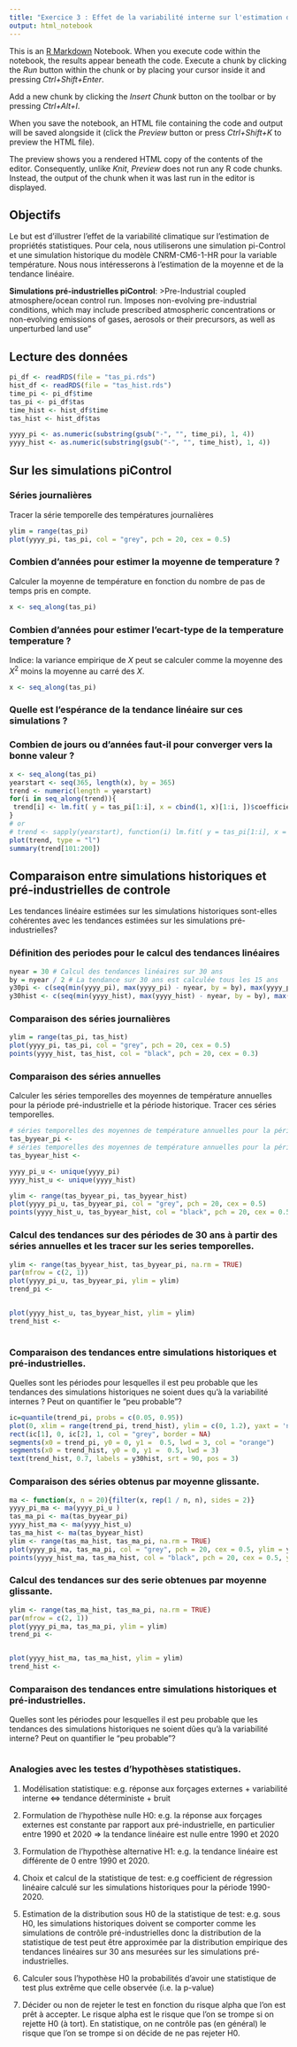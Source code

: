```yaml
---
title: "Exercice 3 : Effet de la variabilité interne sur l'estimation de propriétés statistiques"
output: html_notebook
---
```


This is an [R Markdown](http://rmarkdown.rstudio.com) Notebook. When you execute code within the notebook, the results appear beneath the code. Execute a chunk by clicking the *Run* button within the chunk or by placing your cursor inside it and pressing *Ctrl+Shift+Enter*. 

Add a new chunk by clicking the *Insert Chunk* button on the toolbar or by pressing *Ctrl+Alt+I*.

When you save the notebook, an HTML file containing the code and output will be saved alongside it (click the *Preview* button or press *Ctrl+Shift+K* to preview the HTML file).

The preview shows you a rendered HTML copy of the contents of the editor. Consequently, unlike *Knit*, *Preview* does not run any R code chunks. Instead, the output of the chunk when it was last run in the editor is displayed.

## Objectifs
Le but est d'illustrer l'effet de la variabilité climatique sur l'estimation de propriétés statistiques. Pour cela, nous utiliserons une simulation pi-Control  et une simulation historique du modèle CNRM-CM6-1-HR pour la variable température. Nous nous intéresserons à l'estimation de la moyenne et de la tendance linéaire.

**Simulations pré-industrielles piControl**:
>Pre-Industrial coupled atmosphere/ocean control run. Imposes non-evolving pre-industrial conditions, which may include prescribed atmospheric concentrations or non-evolving emissions of gases, aerosols or their precursors, as well as unperturbed land use"


## Lecture des données
```r
pi_df <- readRDS(file = "tas_pi.rds")
hist_df <- readRDS(file = "tas_hist.rds")
time_pi <- pi_df$time
tas_pi <- pi_df$tas
time_hist <- hist_df$time
tas_hist <- hist_df$tas

yyyy_pi <- as.numeric(substring(gsub("-", "", time_pi), 1, 4))
yyyy_hist <- as.numeric(substring(gsub("-", "", time_hist), 1, 4))
```

## Sur les simulations piControl

### Séries journalières
Tracer la série temporelle des températures journalières

```r
ylim = range(tas_pi)
plot(yyyy_pi, tas_pi, col = "grey", pch = 20, cex = 0.5)
```

### Combien d'années pour estimer la moyenne de temperature ?
Calculer la moyenne de température en fonction du nombre de pas de temps pris en compte.
```r
x <- seq_along(tas_pi)


```
### Combien d'années pour estimer l'ecart-type de la temperature temperature ?

Indice: la variance empirique de $X$ peut se calculer comme la moyenne des $X^2$ moins la moyenne au carré des $X$.
```r
x <- seq_along(tas_pi)


```

### Quelle est l'espérance de la tendance linéaire sur ces simulations ?

### Combien de jours ou d'années faut-il pour converger vers la bonne valeur ?
```r
x <- seq_along(tas_pi)
yearstart <- seq(365, length(x), by = 365)
trend <- numeric(length = yearstart)
for(i in seq_along(trend)){
 trend[i] <- lm.fit( y = tas_pi[1:i], x = cbind(1, x)[1:i, ])$coefficients[2]
}
# or
# trend <- sapply(yearstart), function(i) lm.fit( y = tas_pi[1:i], x = cbind(1, x)[1:i, ])$coefficients[2])
plot(trend, type = "l")
summary(trend[101:200])
```


##  Comparaison entre simulations historiques et pré-industrielles de controle

Les tendances linéaire estimées sur les simulations historiques sont-elles cohérentes avec les tendances estimées sur les simulations pré-industrielles?

### Définition des periodes pour le calcul des tendances linéaires
```r
nyear = 30 # Calcul des tendances linéaires sur 30 ans
by = nyear / 2 # La tendance sur 30 ans est calculée tous les 15 ans
y30pi <- c(seq(min(yyyy_pi), max(yyyy_pi) - nyear, by = by), max(yyyy_pi) - nyear + 1) # Année qui défini le début de la période pour laquelle la tendance est calculée.
y30hist <- c(seq(min(yyyy_hist), max(yyyy_hist) - nyear, by = by), max(yyyy_hist) - nyear + 1) # Année qui défini le début de la période pour laquelle la tendance est calculée.
```

### Comparaison des séries journalières
```r
ylim = range(tas_pi, tas_hist)
plot(yyyy_pi, tas_pi, col = "grey", pch = 20, cex = 0.5)
points(yyyy_hist, tas_hist, col = "black", pch = 20, cex = 0.3)
```

### Comparaison des séries annuelles
Calculer les séries temporelles des moyennes de température annuelles pour la période pré-industrielle et la période historique. 
Tracer ces séries temporelles.

```r

# séries temporelles des moyennes de température annuelles pour la période pré-industrielle
tas_byyear_pi <- 
# séries temporelles des moyennes de température annuelles pour la période historique
tas_byyear_hist <- 

yyyy_pi_u <- unique(yyyy_pi)
yyyy_hist_u <- unique(yyyy_hist)

ylim <- range(tas_byyear_pi, tas_byyear_hist)
plot(yyyy_pi_u, tas_byyear_pi, col = "grey", pch = 20, cex = 0.5)
points(yyyy_hist_u, tas_byyear_hist, col = "black", pch = 20, cex = 0.5)
```
### Calcul des tendances sur des périodes de 30 ans à partir des séries annuelles et les tracer sur les series temporelles.
```r
ylim <- range(tas_byyear_hist, tas_byyear_pi, na.rm = TRUE)
par(mfrow = c(2, 1))
plot(yyyy_pi_u, tas_byyear_pi, ylim = ylim)
trend_pi <-


plot(yyyy_hist_u, tas_byyear_hist, ylim = ylim)
trend_hist <- 
  

```
### Comparaison des tendances entre simulations historiques et pré-industrielles.

Quelles sont les périodes pour lesquelles il est peu probable que les tendances des simulations historiques ne soient dues qu'à la variabilité internes ? Peut on quantifier le "peu probable"? 

```r
ic=quantile(trend_pi, probs = c(0.05, 0.95))
plot(0, xlim = range(trend_pi, trend_hist), ylim = c(0, 1.2), yaxt = 'n', bty = 'n', pch = '', ylab = '', xlab = 'trend')
rect(ic[1], 0, ic[2], 1, col = "grey", border = NA)
segments(x0 = trend_pi, y0 = 0, y1 =  0.5, lwd = 3, col = "orange")
segments(x0 = trend_hist, y0 = 0, y1 =  0.5, lwd = 3)
text(trend_hist, 0.7, labels = y30hist, srt = 90, pos = 3)
```

### Comparaison  des séries obtenus par moyenne glissante.
```r
ma <- function(x, n = 20){filter(x, rep(1 / n, n), sides = 2)}
yyyy_pi_ma <- ma(yyyy_pi_u )
tas_ma_pi <- ma(tas_byyear_pi)
yyyy_hist_ma <- ma(yyyy_hist_u)
tas_ma_hist <- ma(tas_byyear_hist)
ylim <- range(tas_ma_hist, tas_ma_pi, na.rm = TRUE)
plot(yyyy_pi_ma, tas_ma_pi, col = "grey", pch = 20, cex = 0.5, ylim = ylim)
points(yyyy_hist_ma, tas_ma_hist, col = "black", pch = 20, cex = 0.5, ylim = ylim)
```
### Calcul des tendances sur des serie obtenues par moyenne glissante.
```r
ylim <- range(tas_ma_hist, tas_ma_pi, na.rm = TRUE)
par(mfrow = c(2, 1))
plot(yyyy_pi_ma, tas_ma_pi, ylim = ylim)
trend_pi <- 


plot(yyyy_hist_ma, tas_ma_hist, ylim = ylim)
trend_hist <- 
```

### Comparaison des tendances entre simulations historiques et pré-industrielles.

Quelles sont les périodes pour lesquelles il est peu probable que les tendances des simulations historiques ne soient dûes qu'à la variabilité interne? Peut on quantifier le "peu probable"?

```r

```

### Analogies avec les testes d'hypothèses statistiques.

1) Modélisation statistique: e.g. réponse aux forçages externes + variabilité interne <=> tendance déterministe + bruit

2) Formulation de l'hypothèse nulle H0: e.g. la réponse aux forçages externes est constante par rapport aux pré-industrielle, en particulier entre 1990 et 2020 => la tendance linéaire est nulle entre 1990 et 2020

3) Formulation de l'hypothèse alternative H1: e.g. la tendance linéaire est différente de 0 entre 1990 et 2020.

4) Choix et calcul de la statistique de test: e.g coefficient de régression linéaire calculé sur les simulations historiques pour la période 1990-2020.

5) Estimation de la distribution sous H0 de la statistique de test: e.g. sous H0, les simulations historiques doivent se comporter comme les simulations de contrôle pré-industrielles donc la distribution de la statistique de test peut être approximée par la distribution empirique des tendances linéaires sur 30 ans mesurées sur les simulations pré-industrielles.

6) Calculer sous l'hypothèse H0 la probabilités d'avoir une statistique de test plus extrême que celle observée (i.e. la p-value)

7) Décider ou non de rejeter le test en fonction du risque alpha que l'on est prêt à accepter. Le risque alpha est le risque que l'on se trompe si on rejette H0 (à tort). En statistique, on ne contrôle pas (en général) le risque que l'on se trompe si on décide de ne pas rejeter H0.  

